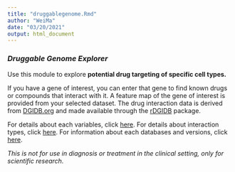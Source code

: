 ```yaml
---
title: "druggablegenome.Rmd"
author: "WeiMa"
date: "03/20/2021"
output: html_document
---
```


### ***Druggable Genome Explorer***

Use this module to explore **potential drug targeting of specific cell types.**

If you have a gene of interest, you can enter that gene to find known drugs or compounds that interact with it. A feature map of the gene of interest is provided from your selected dataset. The drug interaction data is derived from [DGIDB.org](https://dgidb.org/) and made available through the [rDGIDB](https://www.bioconductor.org/packages/release/bioc/html/rDGIdb.html) package.

For details about each variables, click [here](https://www.dgidb.org/score). For details about interaction types, click [here](https://dgidb.org/interaction_types). For information about each databases and versions, click [here](https://dgidb.org/data_clients).

*This is not for use in diagnosis or treatment in the clinical setting, only for scientific research.*
